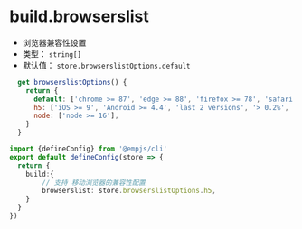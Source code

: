 # build.browserslist
+ 浏览器兼容性设置
+ 类型： `string[]`
+ 默认值： `store.browserslistOptions.default`

```js title="store.browserslistOptions"
  get browserslistOptions() {
    return {
      default: ['chrome >= 87', 'edge >= 88', 'firefox >= 78', 'safari >= 14'],
      h5: ['iOS >= 9', 'Android >= 4.4', 'last 2 versions', '> 0.2%', 'not dead'],
      node: ['node >= 16'],
    }
  }
```

```ts title="emp-config.js"
import {defineConfig} from '@empjs/cli'
export default defineConfig(store => {
  return {
    build:{
        // 支持 移动浏览器的兼容性配置
        browserslist: store.browserslistOptions.h5,
    }
  }
})
```